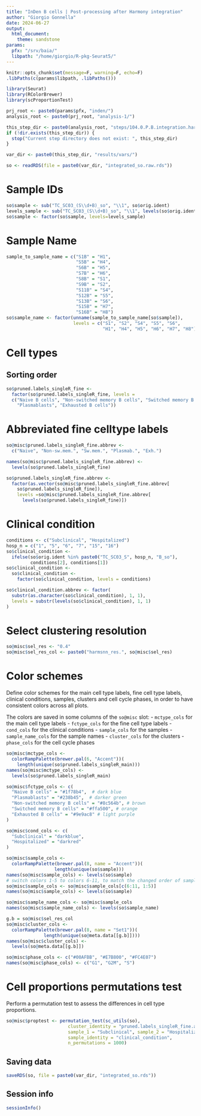```yaml
---
title: "InDen B cells | Post-processing after Harmony integration"
author: "Giorgio Gonnella"
date: 2024-06-27
output:
  html_document:
    theme: sandstone
params:
  pfx: "/srv/baia/"
  libpath: "/home/giorgio/R-pkg-Seurat5/"
---
```


```r
knitr::opts_chunk$set(message=F, warning=F, echo=F)
.libPaths(c(params$libpath, .libPaths()))

library(Seurat)
library(RColorBrewer)
library(scProportionTest)

prj_root <- paste0(params$pfx, "inden/")
analysis_root <- paste0(prj_root, "analysis-1/")

this_step_dir <- paste0(analysis_root, "steps/104.0.P.B.integration.harmony/")
if (!dir.exists(this_step_dir)) {
  stop("Current step directory does not exist: ", this_step_dir)
}

var_dir <- paste0(this_step_dir, "results/vars/")
```

```r
so <- readRDS(file = paste0(var_dir, "integrated_so.raw.rds"))
```

# Sample IDs

```r
so$sample <- sub("TC_SC03_(S\\d+B)_so", "\\1", so$orig.ident)
levels_sample <- sub("TC_SC03_(S\\d+B)_so", "\\1", levels(so$orig.ident))
so$sample <- factor(so$sample, levels=levels_sample)
```

# Sample Name

```r
sample_to_sample_name = c("S1B" = "H1",
                          "S5B" = "H4",
                          "S6B" = "H5",
                          "S7B" = "H6",
                          "S8B" = "S1",
                          "S9B" = "S2",
                          "S11B" = "S4",
                          "S12B" = "S5",
                          "S13B" = "S6",
                          "S15B" = "H7",
                          "S16B" = "H8")
so$sample_name <- factor(unname(sample_to_sample_name[so$sample]),
                         levels = c("S1", "S2", "S4", "S5", "S6",
                                    "H1", "H4", "H5", "H6", "H7", "H8"))
```

# Cell types

## Sorting order

```r
so$pruned.labels_singleR_fine <-
  factor(so$pruned.labels_singleR_fine, levels =
  c("Naive B cells", "Non-switched memory B cells", "Switched memory B cells",
    "Plasmablasts", "Exhausted B cells"))
```

# Abbreviated fine celltype labels

```r
so@misc$pruned.labels_singleR_fine.abbrev <-
  c("Naive", "Non-sw.mem.", "Sw.mem.", "Plasmab.", "Exh.")

names(so@misc$pruned.labels_singleR_fine.abbrev) <-
  levels(so$pruned.labels_singleR_fine)
```

```r
so$pruned.labels_singleR_fine.abbrev <-
  factor(as.vector(so@misc$pruned.labels_singleR_fine.abbrev[
    so$pruned.labels_singleR_fine]),
    levels =so@misc$pruned.labels_singleR_fine.abbrev[
      levels(so$pruned.labels_singleR_fine)])
```

# Clinical condition

```r
conditions <- c("Subclinical", "Hospitalized")
hosp_n = c("1", "5", "6", "7", "15", "16")
so$clinical_condition <-
  ifelse(so$orig.ident %in% paste0("TC_SC03_S", hosp_n, "B_so"),
         conditions[2], conditions[1])
so$clinical_condition <-
  so$clinical_condition <-
    factor(so$clinical_condition, levels = conditions)
```

```r
so$clinical_condition.abbrev <- factor(
  substr(as.character(so$clinical_condition), 1, 1),
  levels = substr(levels(so$clinical_condition), 1, 1)
)
```

# Select clustering resolution

```r
so@misc$sel_res <- "0.4"
so@misc$sel_res_col <- paste0("harmsnn_res.", so@misc$sel_res)
```

# Color schemes

Define color schemes for the main cell type labels, fine cell type labels,
clinical conditions, samples, clusters and cell cycle phases, in order to have
consistent colors across all plots.

The colors are saved in some columns of the `so@misc` slot:
- `mctype_cols` for the main cell type labels
- `fctype_cols` for the fine cell type labels
- `cond_cols` for the clinical conditions
- `sample_cols` for the samples
- `sample_name_cols` for the sample names
- `cluster_cols` for the clusters
- `phase_cols` for the cell cycle phases


```r
so@misc$mctype_cols <-
  colorRampPalette(brewer.pal(6, "Accent"))(
    length(unique(so$pruned.labels_singleR_main)))
names(so@misc$mctype_cols) <-
  levels(so$pruned.labels_singleR_main)
```

```r
so@misc$fctype_cols <- c(
  "Naive B cells" = "#1f78b4",  # dark blue
  "Plasmablasts" = "#238b45",  # darker green
  "Non-switched memory B cells" = "#8c564b", # brown
  "Switched memory B cells" = "#ffa500", # orange
  "Exhausted B cells" = "#9e9ac8" # light purple
)
```

```r
so@misc$cond_cols <- c(
  "Subclinical" = "darkblue",
  "Hospitalized" = "darkred"
)
```

```r
so@misc$sample_cols <-
  colorRampPalette(brewer.pal(8, name = "Accent"))(
                  length(unique(so$sample)))
names(so@misc$sample_cols) <- levels(so$sample)
# switch colors 1-5 to colors 6-11, to match the changed order of samples
so@misc$sample_cols <- so@misc$sample_cols[c(6:11, 1:5)]
names(so@misc$sample_cols) <- levels(so$sample)

so@misc$sample_name_cols <- so@misc$sample_cols
names(so@misc$sample_name_cols) <- levels(so$sample_name)
```

```r
g.b = so@misc$sel_res_col
so@misc$cluster_cols <-
  colorRampPalette(brewer.pal(8, name = "Set1"))(
              length(unique(so@meta.data[[g.b]])))
names(so@misc$cluster_cols) <-
  levels(so@meta.data[[g.b]])
```

```r
so@misc$phase_cols <- c("#00AFBB", "#E7B800", "#FC4E07")
names(so@misc$phase_cols) <- c("G1", "G2M", "S")
```

# Cell proportions permutations test

Perform a permutation test to assess the differences in cell type proportions.

```r
so@misc$proptest <- permutation_test(sc_utils(so),
                       cluster_identity = "pruned.labels_singleR_fine.abbrev",
                       sample_1 = "Subclinical", sample_2 = "Hospitalized",
                       sample_identity = "clinical_condition",
                       n_permutations = 1000)
```

## Saving data

```r
saveRDS(so, file = paste0(var_dir, "integrated_so.rds"))

```

## Session info

```r
sessionInfo()
```
